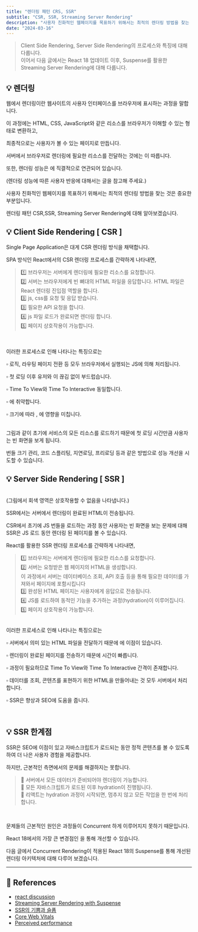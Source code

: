 ```yaml
---
title: "렌더링 패턴 CRS, SSR"
subtitle: "CSR, SSR, Streaming Server Rendering"
description: "사용자 친화적인 웹페이지를 목표하기 위해서는 최적의 렌더링 방법을 찾는 것은 중요한 부분입니다. 렌더링 패턴 Client Side Rendering, Server Side Rendering, Streaming Server Render에 대해 다룬 글입니다."
date: "2024-03-16"
---
```


> Client Side Rendering, Server Side Rendering의 프로세스와 특징에 대해 다룹니다. <br/>
> 이어서 다음 글에서는 React 18 업데이트 이후, Suspense를 활용한 Streaming Server Rendering에 대해 다룹니다.

## 💡 렌더링

웹에서 렌더링이란 웹사이트의 사용자 인터페이스를 브라우저에 표시하는 과정을 말합니다.

이 과정에는 HTML, CSS, JavaScript와 같은 리소스를 브라우저가 이해할 수 있는 형태로 변환하고,

최종적으로는 사용자가 볼 수 있는 페이지로 만듭니다.

서버에서 브라우저로 렌더링에 필요한 리소스를 전달하는 것에는 <Highlight text="비용"/>이 따릅니다.

또한, 렌더링 성능은 <Highlight text="사용자 경험"/>에 직결적으로 연관되어 있습니다.

(렌더링 성능에 따른 사용자 반응에 대해서는 <Link link="https://support.google.com/webmasters/answer/9205520?hl=ko" replace="Google Core Web Vital" /> 글을 참고해 주세요.)

사용자 친화적인 웹페이지를 목표하기 위해서는 최적의 렌더링 방법을 찾는 것은 중요한 부분입니다.

렌더링 패턴 CSR,SSR, Streaming Server Rendering에 대해 알아보겠습니다.

## 💡 Client Side Rendering [ CSR ]

Single Page Application은 대게 CSR 렌더링 방식을 채택합니다.

SPA 방식인 React에서의 CSR 렌더링 프로세스를 간략하게 나타내면,

<CustomImage
  src="https://github.com/jeongdopark/xeraph-blog/assets/72500346/2b366cd6-ed7f-466a-91cb-0629720f9c57"
  width={600}
  height={400}
/>

> 1️⃣ 브라우저는 서버에게 렌더링에 필요한 리소스를 요청합니다. <br/>
> 2️⃣ 서버는 브라우저에게 빈 뼈대의 HTML 파일을 응답합니다. HTML 파일은 React 렌더링 진입점 역할을 합니다.<br/>
> 3️⃣ js, css를 요청 및 응답 받습니다.<br/>
> 3️⃣ 필요한 API 요청을 합니다.<br/>
> 4️⃣ js 파일 로드가 완료되면 렌더링 합니다.<br/>
> 5️⃣ 페이지 상호작용이 가능합니다.<br/>

<br />

이러한 프로세스로 인해 나타나는 특징으로는

▫️ 로직, 라우팅 페이지 전환 등 모두 브라우저에서 실행되는 JS에 의해 처리됩니다.

▫️ 첫 로딩 이후 유저와 <Highlight text="상호작용" />이 끊김 없이 부드럽습니다.

▫️ Time To View와 Time To Interactive 동일합니다.

▫️ <Highlight text="SEO" />에 취약합니다.

▫️ <Highlight text="JS 번들" /> 크기에 따라 <Highlight text="FCP"/>, <Highlight text="TTI" />에 영향을 미칩니다.

<CustomImage
  src="https://github.com/jeongdopark/H-Logger/assets/72500346/1738b20f-975f-4c5a-b829-226f09539169"
  width={600}
  height={400}
/>

<br />
그림과 같이 초기에 서비스의 모든 리소스를 로드하기 때문에 첫 로딩 시간만큼 사용자는 빈 화면을 보게 됩니다.

번들 크기 관리, 코드 스플리팅, 지연로딩, 프리로딩 등과 같은 방법으로 성능 개선을 시도할 수 있습니다.

## 💡 Server Side Rendering [ SSR ]

<CustomImage
  src="https://github.com/jeongdopark/H-Logger/assets/72500346/ec3ca8c5-5ab6-40e2-a1d0-f8512de384a7"
  width={600}
  height={400}
/>
<br />
(그림에서 회색 영역은 상호작용할 수 없음을 나타냅니다.)

SSR에서는 서버에서 렌더링이 완료된 HTML이 전송됩니다.

CSR에서 초기에 JS 번들을 로드하는 과정 동안 사용자는 빈 화면을 보는 문제에 대해 SSR은 JS 로드 동안 렌더링 된 페이지를 볼 수 있습니다.

React를 활용한 SSR 렌더링 프로세스를 간략하게 나타내면,

<CustomImage
  src="https://github.com/jeongdopark/xeraph-blog/assets/72500346/aa068d4b-7fc4-4a01-b32a-77a9f3c1fce6"
  width={600}
  height={400}
/>

> 1️⃣ 브라우저는 서버에게 렌더링에 필요한 리소스를 요청합니다. <br/>
> 2️⃣ 서버는 요청받은 웹 페이지의 HTML을 생성합니다. <br/>
> 이 과정에서 서버는 데이터베이스 조회, API 호출 등을 통해 필요한 데이터를 가져와서 페이지에 포함시킵니다<br/>
> 3️⃣ 완성된 HTML 페이지는 사용자에게 응답으로 전송됩니다.<br/>
> 4️⃣ JS를 로드하여 동적인 기능을 추가하는 과정(hydration)이 이루어집니다.<br/>
> 5️⃣ 페이지 상호작용이 가능합니다.<br/>

<br />
이러한 프로세스로 인해 나타나는 특징으로는

▫️ 서버에서 의미 있는 HTML 파일을 전달하기 때문에 <Highlight text="SEO" />에 이점이 있습니다.

▫️ 렌더링이 완료된 페이지를 전송하기 때문에 <Highlight text="FCP" /> 시간이 빠릅니다.

▫️ <Highlight text="hydration" /> 과정이 필요하므로 Time To View와 Time To Interactive 간격이 존재합니다.

▫️ 데이터를 조회, 콘텐츠를 표현하기 위한 HTML을 만들어내는 것 모두 서버에서 처리합니다. <br/>

▫️ SSR은 <Link link="https://developer.mozilla.org/en-US/docs/Learn/Performance/Perceived_performance" replace="유저가 인식하는 성능" /> 향상과 SEO에 도움을 줍니다.

<br />

## 💡 SSR 한계점

SSR은 SEO에 이점이 있고 자바스크립트가 로드되는 동안 정적 콘텐츠를 볼 수 있도록 하여 더 나은 사용자 경험을 제공합니다.

하지만, 근본적인 측면에서의 문제를 해결하지는 못합니다.

> 🚨 서버에서 모든 데이터가 준비되어야 렌더링이 가능합니다. <br/>
> 🚨 모든 자바스크립트가 로드된 이후 hydration이 진행됩니다. <br/>
> 🚨 리액트는 hydration 과정이 시작되면, 멈추지 않고 모든 작업을 한 번에 처리합니다. <br/>

<br />

문제들의 근본적인 원인은 과정들이 Concurrent 하게 이루어지지 못하기 때문입니다.

React 18에서의 가장 큰 변경점인 <Highlight text="Concurrent Rendering"/>을 통해 개선할 수 있습니다.

다음 글에서 Concurrent Rendering이 적용된 React 18의 Suspense를 통해 개선된 렌더링 아키텍처에 대해 다루어 보겠습니다.

---

## 🔦 References

- [react discussion](https://github.com/reactwg/react-18/discussions/37)
- [ Streaming Server Rendering with Suspense](https://www.youtube.com/watch?v=Q98l5o1y3aos)
- [SSR의 기쁨과 슬픔](https://www.inflearn.com/conf/infcon-2023/session-detail?id=748)
- [Core Web Vitals](https://support.google.com/webmasters/answer/9205520?hl=ko)
- [Perceived performance](https://developer.mozilla.org/en-US/docs/Learn/Performance/Perceived_performance)
